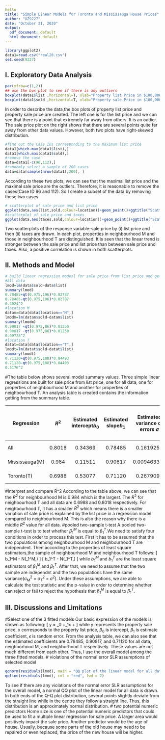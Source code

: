 ```yaml
---
hello
title: "Simple Linear Models for Toronto and Mississauga House Prices"
author: "XZ9227"
date: "October 21, 2020"
output:
  pdf_document: default
  html_document: default
---
```


```r
library(ggplot2)
data1=read.csv("real20.csv")
set.seed(9227)
```


## I. Exploratory Data Analysis

```r
par(mfrow=c(1,2))
## use the box plot to see if there is any outliers
boxplot(data1$list ,horizontal=T, xlab="Property list Price in $100,000", main="boxplot of list price 9227")
boxplot(data1$sold ,horizontal=T, xlab="Property sale Price in $100,000", main="boxplot of sale price 9227")
```

  In order to describe the data,the box plots of property list price and property sale price are created. The left one is for the list price and we can see that there is a point that extremely far away from others. It is an outlier. The sale price plot on the right shows that there are several points quite far away from other data values.  However, both two plots have right-skewed distribution.\par


```r
#find out the Case IDs corresponding to the maximum list price
data1[which.max(data1$list),]
data1[which.max(data1$sold),]
#remove the case
data=data1[-c(96,112),]
#randomly select a sample of 200 cases
data=data[sample(nrow(data1),200), ]
```

  According to these two plots, we can see that the maximal list price and the maximal sale price are the outliers. Therefore, it is reasonable to remove the cases(Case ID 96 and 112). So I create a subset of the data by removing these two cases.\par


```r
# scatterplot of sale price and list price
ggplot(data,aes(list,sold,colour=location))+geom_point()+ggtitle("Scatter plot of Sale price by list price - 9227")+xlab("Property list Price in $100,000")+ ylab("Property Sale Price in $100,000")
#scatterplot of sale price and taxes
ggplot(data,aes(taxes,sold,colour=location))+geom_point()+ggtitle("Scatter plot of Sale price by taxes - 9227")+xlab("Property taxes in dollars")+ ylab("Property Sale Price in $100,000")
```

  Two scatterplots of the response variable-sale price by (i) list price and then (ii) taxes are drawn. In each plot, properties in neighbourhood M and those in neighbourhood T are distinguished. It is seen that the linear trend is stronger between the sale price and list price than between sale price and taxes. Also, a positive correlation is shown in both scatterplots.\par


## II. Methods and Model


```r
# build linear regression modesl for sale price from list price and get information from the summary tables
#All data
lmod=lm(data$sold~data$list)
summary(lmod)
0.78485+qt(0.975,196)*0.02787
0.78485-qt(0.975,196)*0.02787
0.4024^2
#location M
datam=data[data$location=="M",]
lmodm=lm(datam$sold~datam$list)
summary(lmodm)
0.90817 +qt(0.975,86)*0.01250 
0.90817 -qt(0.975,86)*0.01250 
0.09728^2
#location T
datat=data[data$location=="T",]
lmodt=lm(datat$sold~datat$list)
summary(lmodt)
0.71120+qt(0.975,108)*0.04493 
0.71120-qt(0.975,108)*0.04493
0.5176^2
```

#The table below shows several model summary values.\par

  Three simple linear regressions are built for sale price from list price, one for all data, one for properties of neighbourhood M and another for properties of neighbourhood T. An analysis table is created contains the information getting from the summary table.\par

Regression |      $R^2$     | Estimated intercept$b_0$ | Estimated slope$b_1$ | Estimated variance of errors $\sigma$   | p-value for $H_0: \beta_1=0$ | 95% confidence interval for slope parameter
-----------|:-----------: |:-----------: |:-----------: |:-----------: |:-----------: |:-----------: |
All |0.8018 | 0.34369   | 0.78485 |0.1619258 | p < 0.0001 | (0.7298864, 0.8398136)
Mississauga(M) | 0.984 | 0.11511  | 0.90817 |0.009463398 | p < 0.0001 | (0.8833208, 0.9330192)
Toronto(T) |0.6988 | 0.53077  | 0.71120 |0.2679098 | p < 0.0001 | (0.6221409, 0.8002591)

\newpage
#Interpret and compare R^2\par
  According to the table above, we can see that the $R^2$ for neighbourhood M is 0.984 which is the largest. The $R^2$ for neighbourhood T and  all data are 0.6988 and 0.8018 respectively. For neighbourhood T, it has a smaller $R^2$ which means there is a smaller variation of sale price is explained by the list price in a regression model compared to neighbourhood M. This is also the reason why there is a middle $R^2$ value for all data.\par


#pooled two-sample t-test\par

A pooled two-sample t-test is to test whether $\beta_1^M$ is equal to $\beta_1^T$.We need to satisfy four conditions in order to process this test. First it has to be assumed that the two populations among neighbourhood M and neighbourhood T are independent.\par

Then according to the properties of least square estimators,the sample of neighbourhood M and neighbourhood T follows:\par
\[
 b_1^M - N(\beta_1^M,\frac{\sigma_M^2}{SXX_M})
\]
\[
b_1^T - N(\beta_1^T,\frac{\sigma_T^2}{SXX_T})
\]
while $b_1^M$ and $b_1^T$ are the least square estimators of $\beta_1^M$ and $\beta_1^T$.\par

After that, we need to assume that the two sample are independnt and the two populations have the same variance($\sigma_M^2$ = $\sigma_T^2$ = $\sigma^2$).\par

Under these assumptions, we are able to calculate the test statistic and the p-value in order to determine whether can reject or fail to reject the hypothesis that $\beta_1^M$ is equal to $\beta_1^T$.\par




## III. Discussions and Limitations

#Select one of the 3 fitted models\par

Our basic expression of the models is shown as following:\par
\[
y = \beta_0 +\beta_1x + \epsilon
\]
while y represents the property sale price, x corresponds to the property list price, $\beta_0$ is intercept, $\beta_1$ is estimate coefficient, $\epsilon$ is random error.\par
From the analysis table, we can also see that the estimated coefficients are 0.78485, 0.90817, and 0.71120 for all data, neighborhood M, and neighborhood T respectively. These values are not much different from each other. Thus, I use the overall model among the three fitted models. \par


\newpage
# violations of the normal error SLR assumptions of selected model\par
```r
qqnorm(residuals(lmod), main = "QQ plot of the linear model for all data -9227")
qqline(residuals(lmod), col = "red", lwd = 2)
```
   
    
  To see if there are any violations of the normal error SLR assumptions for the overall model, a normal QQ plot of the linear model for all data is drawn. In both ends of the Q-Q plot distribution, several points slightly deviate from the straight line while in the centre they follow a straight line. Thus, this distribution is an approximately normal distribution.\par

# two potential numeric predictors\par
  Home size is one of the potential numeric predictors that could be used to fit a multiple linear regression for sale price. A larger area would positively impact the sale price. Another predictor would be the age of house. Usually, because some parts of the old house may need to be repaired or even replaced, the price of the new house will be higher.\par
